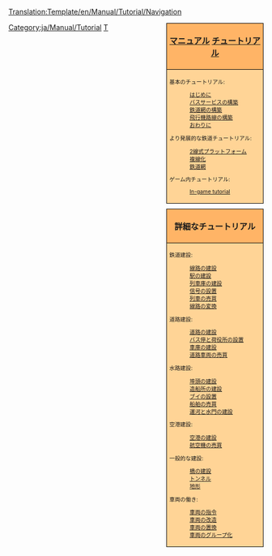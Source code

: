 <noinclude>[[Translation:Template/en/Manual/Tutorial/Navigation]]</noinclude>
<!--
NOTE:
Aqueducts should go under 'bridges' (with a link from building locks and canals), as aqueducts are in fact bridges but then for ships.

Possible future tutorials not already in list:
- [[Industrial Service]] / [[FIRS Walkthrough]]
- Multistations
--><div style="float:right; padding-left:12px; background:none;">
<div style="width:180px; border:1px solid #000000; background:#ffb466; padding:5px; -moz-border-radius-topleft:5px; -moz-border-radius-topright:5px; font-size: 12pt;">
<center><strong><font size="3">[[ja/Manual/Main Page|マニュアル]] [[ja/Manual/Tutorial/Main Page|チュートリアル]]</font></strong></center>
</div>
<div style="width:180px;  border:1px solid black; border-top-width: 0px; background:#ffd496; padding:5px; font-size: 8pt;">

基本のチュートリアル:
:[[ja/Manual/Tutorial/Main Page|はじめに]]
:[[ja/Manual/Tutorial/Buses|バスサービスの構築]]
:[[ja/Manual/Tutorial/Trains|鉄道網の構築]]
:[[ja/Manual/Tutorial/Planes|飛行機路線の構築]]
:[[ja/Manual/Tutorial/Conclusion|おわりに]]
より発展的な鉄道チュートリアル:
:[[ja/Manual/Tutorial/Two Platforms|2線式プラットフォーム]]
:[[ja/Manual/Tutorial/Two Tracks|複線化]]
:[[ja/Manual/Tutorial/Basic Network|鉄道網]]
ゲーム内チュートリアル:
:[[en/Manual/Tutorial/In-game tutorial|In-game tutorial]]

</div>

<div style="width:180px; border:1px solid #000000; background:#ffb466; padding:5px; font-size: 12pt; margin-top: 10px;">
<center><strong><font size="3">詳細なチュートリアル</font></strong></center>
</div>
<div style="width:180px;  border:1px solid black; border-top-width: 0px; background:#ffd496; padding:5px; -moz-border-radius-bottomleft:5px; -moz-border-radius-bottomright:8px; font-size: 8pt;">
<span style="font-weight:bold;">

鉄道建設:
:[[en/Manual/Building tracks|線路の建設]]
:[[en/Manual/Building railway stations|駅の建設]]
:[[en/Manual/Building depots|列車庫の建設]]
:[[en/Manual/Building signals|信号の設置]]
:[[en/Manual/Buying trains|列車の売買]]
:[[en/Manual/Convert rail|線路の変換]]

道路建設:
:[[en/Manual/Building roads|道路の建設]]
:[[en/Manual/Building stations and loading bays|バス停と荷役所の設置]]
:[[en/Manual/Building road depots|車庫の建設]]
:[[en/Manual/Buying road vehicles|道路車両の売買]]

水路建設:
:[[en/Manual/Building docks|埠頭の建設]]
:[[en/Manual/Building ship depots|造船所の建設]]
:[[en/Manual/Building buoys|ブイの設置]]
:[[en/Manual/Buying ships|船舶の売買]]
:[[en/Manual/Building canals|運河と水門の建設]]

空港建設:
:[[en/Manual/Building airports|空港の建設]]
:[[en/Manual/Buying aircraft|航空機の売買]]

一般的な建設:
:[[en/Manual/Building bridges|橋の建設]]
:[[en/Manual/Tunnels|トンネル]]
:[[en/Manual/Landscaping|地形]]

車両の働き:
:[[en/Manual/Orders|車両の指令]]
:[[en/Manual/Refit|車両の改造]]
:[[en/Manual/Replace vehicles|車両の置換]]
:[[en/Manual/Vehicle groups|車両のグループ化]]

</span>
</div>
</div><includeonly>[[Category:ja/Manual/Tutorial]]</includeonly><noinclude>

[[Category:ja/Navigation|T]]
</noinclude>